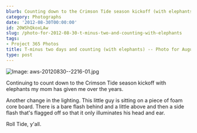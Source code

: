 ```yaml
---
blurb: Counting down to the Crimson Tide season kickoff (with elephants)
category: Photographs
date: '2012-08-30T00:00:00'
id: 20WShQkoxLAw
slug: /photo-for-2012-08-30-t-minus-two-and-counting-with-elephants
tags:
- Project 365 Photos
title: T-minus two days and counting (with elephants) -- Photo for August 30, 2012
type: post
---
```


![Image: aws-20120830--2216-01.jpg](/aws-20120830--2216-01.jpg)

Continuing to count down to the Crimson Tide season kickoff with elephants my mom has given me over the years. 

Another change in the lighting. This little guy is sitting on a piece of foam core board. There is a bare flash behind and a little above and then a side flash that's flagged off so that it only illuminates his head and ear. 

Roll Tide, y'all.